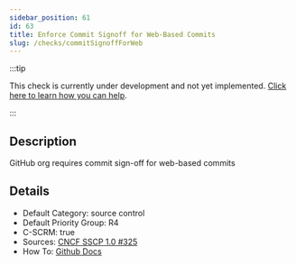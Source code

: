 ```yaml
---
sidebar_position: 61
id: 63
title: Enforce Commit Signoff for Web-Based Commits
slug: /checks/commitSignoffForWeb
---
```


<!-- BANNER:START -->
:::tip

This check is currently under development and not yet implemented. [Click here to learn how you can help](/contribute).

:::
<!-- BANNER:END -->

<!-- DESCRIPTION:START -->
## Description
GitHub org requires commit sign-off for web-based commits
<!-- DESCRIPTION:END -->

<!-- DETAILS:START -->
## Details
- Default Category: source control
- Default Priority Group: R4
- C-SCRM: true
- Sources: [CNCF SSCP 1.0 #325](https://github.com/cncf/tag-security/blob/main/supply-chain-security/supply-chain-security-paper/sscsp.md#require-signed-commits)
- How To: [Github Docs](https://docs.github.com/en/organizations/managing-organization-settings/managing-the-commit-signoff-policy-for-your-organization#managing-compulsory-commit-signoffs-for-your-organization)

<!-- DETAILS:END -->
